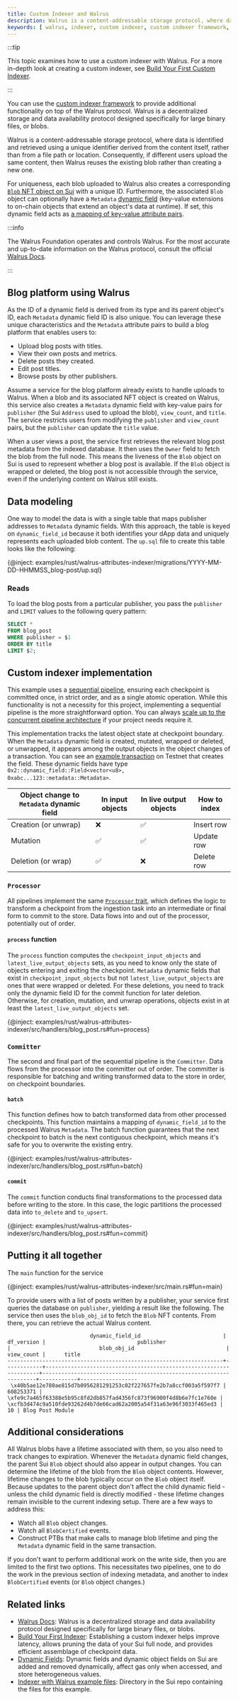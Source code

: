 ```yaml
---
title: Custom Indexer and Walrus
description: Walrus is a content-addressable storage protocol, where data is retrieved using a unique identifier derived from the content itself, rather than from a file path or location. Integrating a custom Sui Indexer with Walrus can provide novel user experiences.
keywords: [ walrus, indexer, custom indexer, custom indexer framework, blob, sequential pipeline, blog ]
---
```


:::tip

This topic examines how to use a custom indexer with Walrus. For a more in-depth look at creating a custom indexer, see [Build Your First Custom Indexer](../custom-indexer.mdx). 

:::

You can use the [custom indexer framework](/concepts/custom-indexing-framework) to provide additional functionality on top of the Walrus protocol. Walrus is a decentralized storage and data availability protocol designed specifically for large binary files, or blobs. 

Walrus is a content-addressable storage protocol, where data is identified and retrieved using a unique identifier derived from the content itself, rather than from a file path or location. Consequently, if different users upload the same content, then Walrus reuses the existing blob rather than creating a new one. 

For uniqueness, each blob uploaded to Walrus also creates a corresponding [`Blob` NFT object on Sui](https://docs.wal.app/dev-guide/sui-struct.html#blob-and-storage-objects) with a unique ID. Furthermore, the associated `Blob` object can optionally have a `Metadata` [dynamic field](../../../../concepts/dynamic-fields.mdx) (key-value extensions to on-chain objects that extend an object's data at runtime). If set, this dynamic field acts as [a mapping of key-value attribute pairs](https://docs.wal.app/usage/client-cli.html?highlight=attribute#blob-attributes). 

:::info 

The Walrus Foundation operates and controls Walrus. For the most accurate and up-to-date information on the Walrus protocol, consult the official [Walrus Docs](https://docs.wal.app/).

:::

## Blog platform using Walrus

As the ID of a dynamic field is derived from its type and its parent object's ID, each `Metadata` dynamic field ID is also unique. You can leverage these unique characteristics and the `Metadata` attribute pairs to build a blog platform that enables users to:

- Upload blog posts with titles.
- View their own posts and metrics.
- Delete posts they created.
- Edit post titles.
- Browse posts by other publishers.

Assume a service for the blog platform already exists to handle uploads to Walrus. When a blob and its associated NFT object is created on Walrus, this service also creates a `Metadata` dynamic field with key-value pairs for `publisher` (the Sui `Address` used to upload the blob), `view_count`, and `title`. The service restricts users from modifying the `publisher` and `view_count` pairs, but the `publisher` can update the `title` value.

When a user views a post, the service first retrieves the relevant blog post metadata from the indexed database. It then uses the `Owner` field to fetch the blob from the full node. This means the liveness of the `Blob` object on Sui is used to represent whether a blog post is available. If the `Blob` object is wrapped or deleted, the blog post is not accessible through the service, even if the underlying content on Walrus still exists.

## Data modeling

One way to model the data is with a single table that maps publisher addresses to `Metadata` dynamic fields. With this approach, the table is keyed on `dynamic_field_id` because it both identifies your dApp data and uniquely represents each uploaded blob content. The `up.sql` file to create this table looks like the following:

{@inject: examples/rust/walrus-attributes-indexer/migrations/YYYY-MM-DD-HHMMSS_blog-post/up.sql}

### Reads

To load the blog posts from a particular publisher, you pass the `publisher` and `LIMIT` values to the following query pattern:

```sql
SELECT *
FROM blog_post
WHERE publisher = $1
ORDER BY title
LIMIT $2;
```

## Custom indexer implementation

This example uses a [sequential pipeline](../../../../concepts/custom-indexer/pipeline-architecture.mdx#sequential-pipeline-architecture), ensuring each checkpoint is committed once, in strict order, and as a single atomic operation. While this functionality is not a necessity for this project, implementing a sequential pipeline is the more straightforward option. You can always [scale up to the concurrent pipeline architecture](../../../../concepts/custom-indexer/pipeline-architecture.mdx#decision-framework) if your project needs require it.

This implementation tracks the latest object state at checkpoint boundary. When the `Metadata` dynamic field is created, mutated, wrapped or deleted, or unwrapped, it appears among the output objects in the object changes of a transaction. You can see an [example transaction](https://suivision.xyz/txblock/3Qcuo2FaTZL5wfdi7JzPELcmkuZm7hVfdNrkLrdkKioN?tab=Changes) on Testnet that creates the field. These dynamic fields have type `0x2::dynamic_field::Field<vector<u8>, 0xabc...123::metadata::Metadata>`.

| Object change to `Metadata` dynamic field | In input objects | In live output objects | How to index |
| --- | --- | --- | --- |
| Creation (or unwrap) | ❌ | ✅ | Insert row |
| Mutation | ✅ | ✅ | Update row |
| Deletion (or wrap) | ✅ | ❌ | Delete row |

### `Processor`

All pipelines implement the same [`Processor` trait](../../../../concepts/custom-indexer/pipeline-architecture.mdx#seq-processor), which defines the logic to transform a checkpoint from the ingestion task into an intermediate or final form to commit to the store. Data flows into and out of the processor, potentially out of order.

#### `process` function

The `process` function computes the `checkpoint_input_objects` and `latest_live_output_objects` sets, as you need to know only the state of objects entering and exiting the checkpoint. `Metadata` dynamic fields that exist in `checkpoint_input_objects` but not `latest_live_output_objects` are ones that were wrapped or deleted. For these deletions, you need to track only the dynamic field ID for the commit function for later deletion. Otherwise, for creation, mutation, and unwrap operations, objects exist in at least the `latest_live_output_objects` set.

{@inject: examples/rust/walrus-attributes-indexer/src/handlers/blog_post.rs#fun=process}

### `Committer`

The second and final part of the sequential pipeline is the `Committer`. Data flows from the processor into the committer out of order. The committer is responsible for batching and writing transformed data to the store in order, on checkpoint boundaries.

#### `batch`

This function defines how to batch transformed data from other processed checkpoints. This function maintains a mapping of `dynamic_field_id` to the processed Walrus `Metadata`. The batch function guarantees that the next checkpoint to batch is the next contiguous checkpoint, which means it's safe for you to overwrite the existing entry.

{@inject: examples/rust/walrus-attributes-indexer/src/handlers/blog_post.rs#fun=batch}

#### `commit`

The `commit` function conducts final transformations to the processed data before writing to the store. In this case, the logic partitions the processed data into `to_delete` and `to_upsert`.

{@inject: examples/rust/walrus-attributes-indexer/src/handlers/blog_post.rs#fun=commit}

## Putting it all together

The `main` function for the service 

{@inject: examples/rust/walrus-attributes-indexer/src/main.rs#fun=main}

To provide users with a list of posts written by a publisher, your service first queries the
database on `publisher`, yielding a result like the following. The service then uses the `blob_obj_id` to fetch the
`Blob` NFT contents. From there, you can retrieve the actual Walrus content.

```
                          dynamic_field_id                          | df_version |                             publisher                              |                            blob_obj_id                             | view_count |      title
--------------------------------------------------------------------+------------+--------------------------------------------------------------------+--------------------------------------------------------------------+------------+------------------
 \x40b5ae12e780ae815d7b0956281291253c02f227657fe2b7a8ccf003a5f597f7 |  608253371 | \xfe9c7a465f63388e5b95c8fd2db857fad4356fc873f96900f4d8b6e7fc1e760e | \xcfb3d474c9a510fde93262d4b7de66cad62a2005a54f31a63e96f3033f465ed3 |         10 | Blog Post Module
```

## Additional considerations

All Walrus blobs have a lifetime associated with them, so you also need to track changes to expiration. Whenever the `Metadata` dynamic field changes, the parent Sui `Blob` object should also appear in output changes. You can determine the lifetime of the blob from the `Blob` object contents. However, lifetime changes to the blob typically occur on the `Blob` object itself. Because updates to the parent object don't affect the child dynamic field - unless the child dynamic field is directly modified - these lifetime changes remain invisible to the current indexing setup. There are a few ways to address this:

- Watch all `Blob` object changes.
- Watch all `BlobCertified` events.
- Construct PTBs that make calls to manage blob lifetime and ping the `Metadata` dynamic field in the same transaction.

If you don't want to perform additional work on the write side, then you are limited to the first two options. This necessitates two pipelines, one to do the work in the previous section of indexing metadata, and another to index `BlobCertified` events (or `Blob` object changes.)

## Related links

- [Walrus Docs](https://docs.wal.app/): Walrus is a decentralized storage and data availability protocol designed specifically for large binary files, or blobs.
- [Build Your First Indexer](../custom-indexer.mdx): Establishing a custom indexer helps improve latency, allows pruning the data of your Sui full node, and provides efficient assemblage of checkpoint data.
- [Dynamic Fields](../../../../concepts/dynamic-fields.mdx): Dynamic fields and dynamic object fields on Sui are added and removed dynamically, affect gas only when accessed, and store heterogeneous values.
- [Indexer with Walrus example files](https://github.com/MystenLabs/sui/tree/main/examples/rust/walrus-attributes-indexer): Directory in the Sui repo containing the files for this example.
